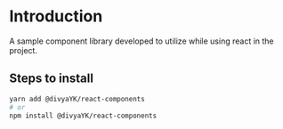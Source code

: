 
<Meta title="Introduction" />

# Introduction

A sample component library developed to utilize while using react in the project.

## Steps to install

```bash
yarn add @divyaYK/react-components
# or
npm install @divyaYK/react-components
```
